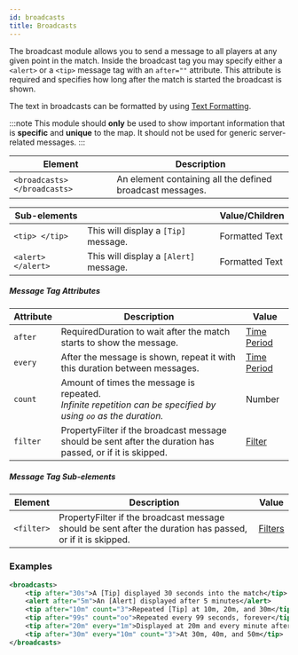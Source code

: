 ```yaml
---
id: broadcasts
title: Broadcasts
---
```


The broadcast module allows you to send a message to all players at any given point in the match.
Inside the broadcast tag you may specify either a `<alert>` or a `<tip>` message tag with an `after=""` attribute.
This attribute is required and specifies how long after the match is started the broadcast is shown.

The text in broadcasts can be formatted by using [Text Formatting](/docs/reference/misc/formatting).

:::note
This module should **only** be used to show important
information that is **specific** and **unique** to the map.
It should not be used for generic server-related messages.
:::

| Element | Description |
|---|---|
| `<broadcasts> </broadcasts>` | An element containing all the defined broadcast messages. |

| Sub-elements || Value/Children |
|---|---|---|
| `<tip> </tip>` | This will display a `[Tip]` message. | <span className="badge badge--primary">Formatted Text</span> |
| `<alert> </alert>` | This will display a `[Alert]` message. | <span className="badge badge--primary">Formatted Text</span> |

##### Message Tag Attributes

| Attribute | Description | Value |
|---|---|---|
| `after` | <span className="badge badge--danger">Required</span>Duration to wait after the match starts to show the message. | [Time Period](/docs/reference/misc/time-periods) |
| `every` | After the message is shown, repeat it with this duration between messages. | [Time Period](/docs/reference/misc/time-periods) |
| `count` | Amount of times the message is repeated.<br />*Infinite repetition can be specified by using `oo` as the duration.* | <span className="badge badge--primary">Number</span> |
| `filter` | <span className="badge badge--secondary" title="Can be either this attribute or a sub-element.">Property</span>Filter if the broadcast message should be sent after the duration has passed, or if it is skipped. | [Filter](/docs/modules/mechanics/filters) |

##### Message Tag Sub-elements

| Element | Description | Value |
|---|---|---|
| `<filter>` | <span className="badge badge--secondary" title="Can be either this attribute or a sub-element.">Property</span>Filter if the broadcast message should be sent after the duration has passed, or if it is skipped. | [Filters](/docs/modules/mechanics/filters) |

### Examples

```xml
<broadcasts>
    <tip after="30s">A [Tip] displayed 30 seconds into the match</tip>
    <alert after="5m">An [Alert] displayed after 5 minutes</alert>
    <tip after="10m" count="3">Repeated [Tip] at 10m, 20m, and 30m</tip>
    <tip after="99s" count="oo">Repeated every 99 seconds, forever</tip>
    <tip after="20m" every="1m">Displayed at 20m and every minute after that</tip>
    <tip after="30m" every="10m" count="3">At 30m, 40m, and 50m</tip>
</broadcasts>
```

